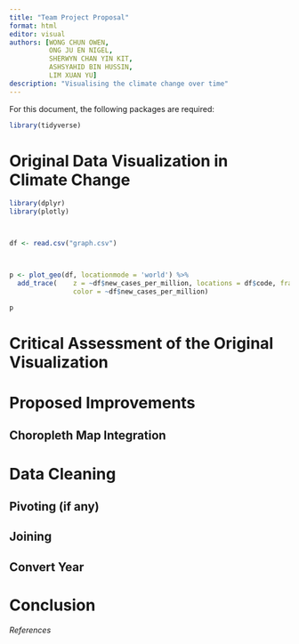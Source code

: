 ```yaml
---
title: "Team Project Proposal"
format: html
editor: visual
authors: [WONG CHUN OWEN, 
          ONG JU EN NIGEL,
          SHERWYN CHAN YIN KIT,
          ASHSYAHID BIN HUSSIN,
          LIM XUAN YU]
description: "Visualising the climate change over time"
---
```


For this document, the following packages are required:

```r
library(tidyverse)
```

# Original Data Visualization in Climate Change
```r
library(dplyr)
library(plotly)



df <- read.csv("graph.csv")



p <- plot_geo(df, locationmode = 'world') %>%
  add_trace(    z = ~df$new_cases_per_million, locations = df$code, frame=~df$start_of_week,
                color = ~df$new_cases_per_million)

p

```
# Critical Assessment of the Original Visualization
# Proposed Improvements

## Choropleth Map Integration

# Data Cleaning

## Pivoting (if any)

## Joining

## Convert Year

# Conclusion

###### References